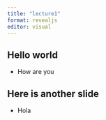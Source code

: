```yaml
---
title: "lecture1"
format: revealjs
editor: visual
---
```


## Hello world

- How are you

## Here is another slide

- Hola
